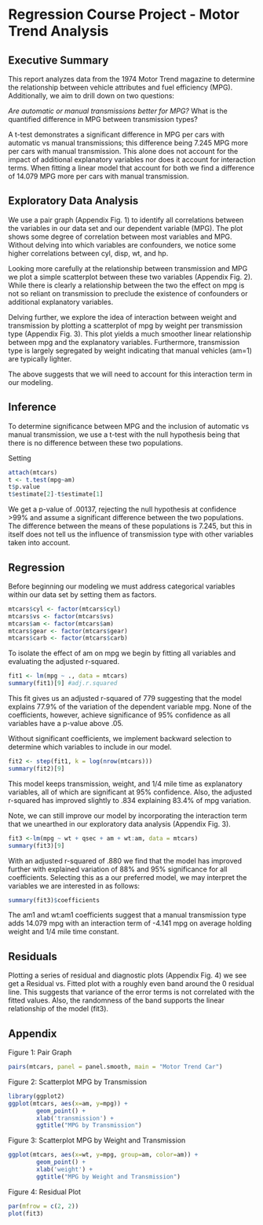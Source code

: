 Regression Course Project - Motor Trend Analysis
========================================================

## Executive Summary  
This report analyzes data from the 1974 Motor Trend magazine to determine the 
relationship between vehicle attributes and fuel efficiency (MPG). Additionally, 
we aim to drill down on two questions:

*Are automatic or manual transmissions better for MPG?
*What is the quantified difference in MPG between transmission types?

A t-test demonstrates a significant difference in MPG per cars with automatic
vs manual transmissions; this difference being 7.245 MPG more per cars with
manual transmission. This alone does not account for the impact of additional
explanatory variables nor does it account for interaction terms. When fitting
a linear model that account for both we find a difference of 14.079 MPG more
per cars with manual transmission.

## Exploratory Data Analysis  
We use a pair graph (Appendix Fig. 1) to identify all correlations between the
variables in our data set and our dependent variable (MPG). The plot shows
some degree of correlation between most variables and MPG. Without delving into
which variables are confounders, we notice some higher correlations between cyl,
disp, wt, and hp.

Looking more carefully at the relationship between transmission and MPG we plot
a simple scatterplot between these two variables (Appendix Fig. 2). While there
is clearly a relationship between the two the effect on mpg is not so reliant
on transmission to preclude the existence of confounders or additional
explanatory variables.

Delving further, we explore the idea of interaction between weight and
transmission by plotting a scatterplot of mpg by weight per transmission type
(Appendix Fig. 3). This plot yields a much smoother linear relationship between
mpg and the explanatory variables. Furthermore, transmission type is largely
segregated by weight indicating that manual vehicles (am=1) are typically
lighter. 

The above suggests that we will need to account for this interaction term in our
modeling.

## Inference
To determine significance between MPG and the inclusion of automatic vs
manual transmission, we use a t-test with the null hypothesis being that there
is no difference between these two populations.

Setting
```r
attach(mtcars)
t <- t.test(mpg~am)
t$p.value
t$estimate[2]-t$estimate[1]
```

We get a p-value of .00137, rejecting the null hypothesis at confidence >99%
and assume a significant difference between the two populations. The difference
between the means of these populations is 7.245, but this in itself does not
tell us the influence of transmission type with other variables taken into
account.

## Regression
Before beginning our modeling we must address categorical variables within our
data set by setting them as factors.

```r
mtcars$cyl <- factor(mtcars$cyl)
mtcars$vs <- factor(mtcars$vs)
mtcars$am <- factor(mtcars$am)
mtcars$gear <- factor(mtcars$gear)
mtcars$carb <- factor(mtcars$carb)
```

To isolate the effect of am on mpg we begin by fitting all variables and
evaluating the adjusted r-squared.
```r
fit1 <- lm(mpg ~ ., data = mtcars)
summary(fit1)[9] #adj.r.squared
```
This fit gives us an adjusted r-squared of 779 suggesting that the model
explains 77.9% of the variation of the dependent variable mpg. None of the
coefficients, however, achieve significance of 95% confidence as all variables
have a p-value above .05.

Without significant coefficients, we implement backward selection to determine 
which variables to include in our model.
```r
fit2 <- step(fit1, k = log(nrow(mtcars)))
summary(fit2)[9]
```
This model keeps transmission, weight, and 1/4 mile time as explanatory
variables, all of which are significant at 95% confidence. Also, the
adjusted r-squared has improved slightly to .834 explaining 83.4% of mpg
variation.

Note, we can still improve our model by incorporating the interaction term that
we unearthed in our exploratory data analysis (Appendix Fig. 3).
```r
fit3 <-lm(mpg ~ wt + qsec + am + wt:am, data = mtcars)
summary(fit3)[9]
```
With an adjusted r-squared of .880 we find that the model has improved further
with explained variation of 88% and 95% significance for all coefficients.
Selecting this as a our preferred model, we may interpret the variables we are
interested in as follows:
```r
summary(fit3)$coefficients
```
The am1 and wt:am1 coefficients suggest that a manual transmission type adds 
14.079 mpg with an interaction term of -4.141 mpg on average holding weight
and 1/4 mile time constant.

## Residuals
Plotting a series of residual and diagnostic plots (Appendix Fig. 4) we see get
a Residual vs. Fitted plot with a roughly even band around the 0 residual line.
This suggests that variance of the error terms is not correlated with the
fitted values. Also, the randomness of the band supports the linear relationship
of the model (fit3).

## Appendix
Figure 1: Pair Graph 
```r
pairs(mtcars, panel = panel.smooth, main = "Motor Trend Car")
```  

Figure 2: Scatterplot MPG by Transmission
```r
library(ggplot2)
ggplot(mtcars, aes(x=am, y=mpg)) +
        geom_point() +
        xlab('transmission') +
        ggtitle("MPG by Transmission")
```

Figure 3: Scatterplot MPG by Weight and Transmission
```r
ggplot(mtcars, aes(x=wt, y=mpg, group=am, color=am)) +
        geom_point() +
        xlab('weight') +
        ggtitle("MPG by Weight and Transmission")
```

Figure 4: Residual Plot
```r
par(mfrow = c(2, 2))
plot(fit3)
```
